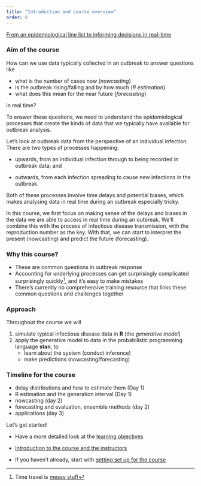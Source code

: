 ```yaml
---
title: "Introduction and course overview"
order: 0
---
```


[From an epidemiological line list to informing decisions in real-time](slides/from-line-list-to-decisions.qmd)

### Aim of the course

How can we use data typically collected in an outbreak to answer questions like

-   what is the number of cases now (*nowcasting*)
-   is the outbreak rising/falling and by how much (*R estimation*)
-   what does this mean for the near future (*forecasting*)

in real time?

To answer these questions, we need to understand the epidemiological processes that create the kinds of data that we typically have available for outbreak analysis.

::: callout
Let's look at outbreak data from the perspective of an individual infection.
There are two types of processes happening:

-   upwards, from an individual infection through to being recorded in outbreak data; and

-   outwards, from each infection spreading to cause new infections in the outbreak.

Both of these processes involve time delays and potential biases, which makes analysing data in real time during an outbreak especially tricky.
:::

In this course, we first focus on making sense of the delays and biases in the data we are able to access in real time during an outbreak.
We'll combine this with the process of infectious disease transmission, with the reproduction number as the key.
With that, we can start to interpret the present (nowcasting) and predict the future (forecasting).

### Why this course?

-   These are common questions in outbreak response
-   Accounting for underlying processes can get surprisingly complicated surprisingly quickly[^1], and it's easy to make mistakes
-   There's currently no comprehensive training resource that links these common questions and challenges together

### Approach

Throughout the course we will

1.  simulate typical infectious disease data in **R** (the *generative model*)
2.  apply the generative model to data in the probabilistic programming language **stan**, to
    -   learn about the system (conduct inference)
    -   make predictions (nowcasting/forecasting)

### Timeline for the course

-   delay distributions and how to estimate them (Day 1)
-   R estimation and the generation interval (Day 1)
-   nowcasting (day 2)
-   forecasting and evaluation, ensemble methods (day 2)
-   applications (day 3)

Let's get started!

-   Have a more detailed look at the [learning objectives](/learning_objectives.qmd)

-   [Introduction to the course and the instructors](slides/introduction-to-the-course-and-instructors.qmd)

-   If you haven't already, start with [getting set up for the course](/getting-set-up.qmd)


[^1]: Time travel is [messy stuff](https://youtu.be/q2nNzNo_Xps)
